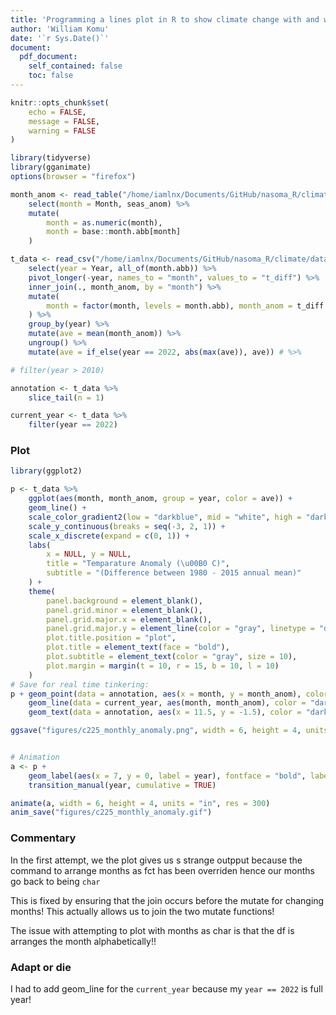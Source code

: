 ```yaml
---
title: 'Programming a lines plot in R to show climate change with and without animation (CC225)'
author: 'William Komu'
date: '`r Sys.Date()`'
document:
  pdf_document:
    self_contained: false
    toc: false
---
```


```r
knitr::opts_chunk$set(
    echo = FALSE,
    message = FALSE,
    warning = FALSE
)

library(tidyverse)
library(gganimate)
options(browser = "firefox")
```

```r
month_anom <- read_table("/home/iamlnx/Documents/GitHub/nasoma_R/climate/data/merra2_seas_anom.txt", skip = 3) %>%
    select(month = Month, seas_anom) %>%
    mutate(
        month = as.numeric(month),
        month = base::month.abb[month]
    )

t_data <- read_csv("/home/iamlnx/Documents/GitHub/nasoma_R/climate/data/GLB.Ts+dSST.csv", skip = 1, na = "***") %>%
    select(year = Year, all_of(month.abb)) %>%
    pivot_longer(-year, names_to = "month", values_to = "t_diff") %>%
    inner_join(., month_anom, by = "month") %>%
    mutate(
        month = factor(month, levels = month.abb), month_anom = t_diff + seas_anom - 0.7
    ) %>%
    group_by(year) %>%
    mutate(ave = mean(month_anom)) %>%
    ungroup() %>%
    mutate(ave = if_else(year == 2022, abs(max(ave)), ave)) # %>%

# filter(year > 2010)

annotation <- t_data %>%
    slice_tail(n = 1)

current_year <- t_data %>%
    filter(year == 2022)
```
### Plot

```r
library(ggplot2)

p <- t_data %>%
    ggplot(aes(month, month_anom, group = year, color = ave)) +
    geom_line() +
    scale_color_gradient2(low = "darkblue", mid = "white", high = "darkred", midpoint = 0, guide = "none") +
    scale_y_continuous(breaks = seq(-3, 2, 1)) +
    scale_x_discrete(expand = c(0, 1)) +
    labs(
        x = NULL, y = NULL,
        title = "Temparature Anomaly (\u00B0 C)",
        subtitle = "(Difference between 1980 - 2015 annual mean)"
    ) +
    theme(
        panel.background = element_blank(),
        panel.grid.minor = element_blank(),
        panel.grid.major.x = element_blank(),
        panel.grid.major.y = element_line(color = "gray", linetype = "dotted", size = 0.25),
        plot.title.position = "plot",
        plot.title = element_text(face = "bold"),
        plot.subtitle = element_text(color = "gray", size = 10),
        plot.margin = margin(t = 10, r = 15, b = 10, l = 10)
    )
# Save for real time tinkering:
p + geom_point(data = annotation, aes(x = month, y = month_anom), color = "#300606", size = 2.5) +
    geom_line(data = current_year, aes(month, month_anom), color = "darkred", linewidth = 1) +
    geom_text(data = annotation, aes(x = 11.5, y = -1.5), color = "darkred", label = "Dec 2022", hjust = 1)

ggsave("figures/c225_monthly_anomaly.png", width = 6, height = 4, units = "in")


# Animation
a <- p +
    geom_label(aes(x = 7, y = 0, label = year), fontface = "bold", label.size = 0) +
    transition_manual(year, cumulative = TRUE)

animate(a, width = 6, height = 4, units = "in", res = 300)
anim_save("figures/c225_monthly_anomaly.gif")
```

### Commentary

In the first attempt, we the plot gives us s strange outpput because the command to arrange months as fct has been overriden hence our months go back to being `char`

This is fixed by ensuring that the join occurs before the mutate for changing months!
This actually allows us to join the two mutate functions!

The issue with attempting to plot with  months as char is that the df is arranges the month alphabetically!!

### Adapt or die

I had to add geom_line for the `current_year` because my `year == 2022` is full year!
